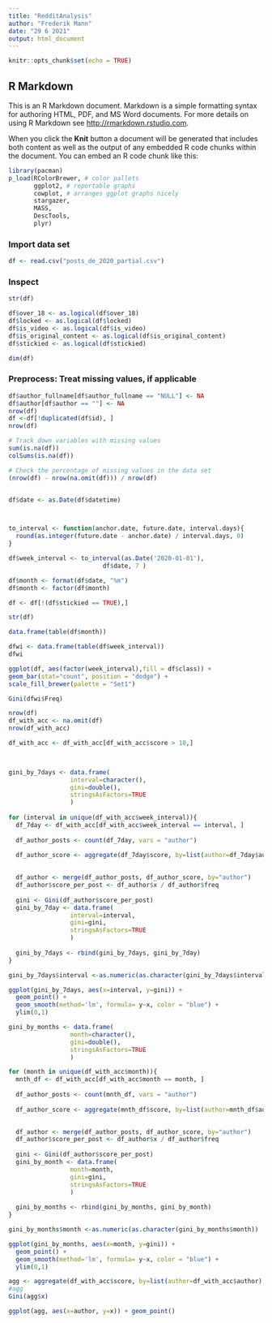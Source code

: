 ```yaml
---
title: "RedditAnalysis"
author: "Frederik Mann"
date: "29 6 2021"
output: html_document
---
```


```r
knitr::opts_chunk$set(echo = TRUE)
```

## R Markdown

This is an R Markdown document. Markdown is a simple formatting syntax for authoring HTML, PDF, and MS Word documents. For more details on using R Markdown see <http://rmarkdown.rstudio.com>.

When you click the **Knit** button a document will be generated that includes both content as well as the output of any embedded R code chunks within the document. You can embed an R code chunk like this:

```r
library(pacman)
p_load(RColorBrewer, # color pallets
       ggplot2, # reportable graphs
       cowplot, # arranges ggplot graphs nicely
       stargazer,
       MASS,
       DescTools,
       plyr) 
```

### Import data set
```r
df <- read.csv("posts_de_2020_partial.csv")
```

### Inspect
```r
str(df)

df$over_18 <- as.logical(df$over_18)
df$locked <- as.logical(df$locked)
df$is_video <- as.logical(df$is_video)
df$is_original_content <- as.logical(df$is_original_content)
df$stickied <- as.logical(df$stickied)

dim(df)
```

### Preprocess: Treat missing values, if applicable
```r
df$author_fullname[df$author_fullname == "NULL"] <- NA
df$author[df$author == ""] <- NA
nrow(df)
df <-df[!duplicated(df$id), ]
nrow(df)

# Track down variables with missing values
sum(is.na(df))
colSums(is.na(df))

# Check the percentage of missing values in the data set
(nrow(df) - nrow(na.omit(df))) / nrow(df)


df$date <- as.Date(df$datetime)



to_interval <- function(anchor.date, future.date, interval.days){
  round(as.integer(future.date - anchor.date) / interval.days, 0)
}

df$week_interval <- to_interval(as.Date('2020-01-01'), 
                          df$date, 7 )

df$month <- format(df$date, "%m")
df$month <- factor(df$month)

df <- df[!(df$stickied == TRUE),]

str(df)

```

```r
data.frame(table(df$month))

dfwi <- data.frame(table(df$week_interval))
dfwi

ggplot(df, aes(factor(week_interval),fill = df$class)) +
geom_bar(stat="count", position = "dodge") + 
scale_fill_brewer(palette = "Set1")

Gini(dfwi$Freq)

nrow(df)
df_with_acc <- na.omit(df)
nrow(df_with_acc)

df_with_acc <- df_with_acc[df_with_acc$score > 10,]

 

gini_by_7days <- data.frame(
                 interval=character(),
                 gini=double(), 
                 stringsAsFactors=TRUE
                 ) 
  
for (interval in unique(df_with_acc$week_interval)){
  df_7day <- df_with_acc[df_with_acc$week_interval == interval, ]
  
  df_author_posts <- count(df_7day, vars = "author")
  
  df_author_score <- aggregate(df_7day$score, by=list(author=df_7day$author), FUN=sum)

  
  df_author <- merge(df_author_posts, df_author_score, by="author")
  df_author$score_per_post <- df_author$x / df_author$freq
  
  gini <- Gini(df_author$score_per_post)
  gini_by_7day <- data.frame(
                 interval=interval,
                 gini=gini, 
                 stringsAsFactors=TRUE
                 )
  
  gini_by_7days <- rbind(gini_by_7days, gini_by_7day)
}

gini_by_7days$interval <-as.numeric(as.character(gini_by_7days$interval))

ggplot(gini_by_7days, aes(x=interval, y=gini)) +
  geom_point() +
  geom_smooth(method='lm', formula= y~x, color = "blue") +
  ylim(0,1)

gini_by_months <- data.frame(
                 month=character(),
                 gini=double(), 
                 stringsAsFactors=TRUE
                 )

for (month in unique(df_with_acc$month)){
  mnth_df <- df_with_acc[df_with_acc$month == month, ]
  
  df_author_posts <- count(mnth_df, vars = "author")
  
  df_author_score <- aggregate(mnth_df$score, by=list(author=mnth_df$author), FUN=sum)

  
  df_author <- merge(df_author_posts, df_author_score, by="author")
  df_author$score_per_post <- df_author$x / df_author$freq
  
  gini <- Gini(df_author$score_per_post)
  gini_by_month <- data.frame(
                 month=month,
                 gini=gini, 
                 stringsAsFactors=TRUE
                 )
  
  gini_by_months <- rbind(gini_by_months, gini_by_month)
}

gini_by_months$month <-as.numeric(as.character(gini_by_months$month))

ggplot(gini_by_months, aes(x=month, y=gini)) +
  geom_point() +
  geom_smooth(method='lm', formula= y~x, color = "blue") +
  ylim(0,1)

agg <- aggregate(df_with_acc$score, by=list(author=df_with_acc$author), FUN=sum)
#agg
Gini(agg$x)

ggplot(agg, aes(x=author, y=x)) + geom_point()

```

